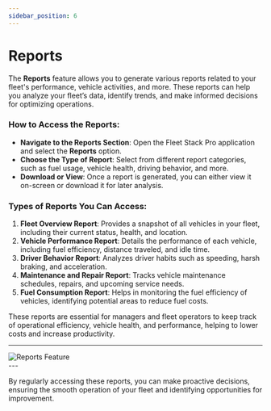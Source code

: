 ```yaml
---
sidebar_position: 6
---
```


# Reports

The **Reports** feature allows you to generate various reports related to your fleet's performance, vehicle activities, and more. These reports can help you analyze your fleet’s data, identify trends, and make informed decisions for optimizing operations.

### **How to Access the Reports:**
- **Navigate to the Reports Section**: Open the Fleet Stack Pro application and select the **Reports** option.
- **Choose the Type of Report**: Select from different report categories, such as fuel usage, vehicle health, driving behavior, and more.
- **Download or View**: Once a report is generated, you can either view it on-screen or download it for later analysis.

### **Types of Reports You Can Access:**
1. **Fleet Overview Report**: Provides a snapshot of all vehicles in your fleet, including their current status, health, and location.
2. **Vehicle Performance Report**: Details the performance of each vehicle, including fuel efficiency, distance traveled, and idle time.
3. **Driver Behavior Report**: Analyzes driver habits such as speeding, harsh braking, and acceleration.
4. **Maintenance and Repair Report**: Tracks vehicle maintenance schedules, repairs, and upcoming service needs.
5. **Fuel Consumption Report**: Helps in monitoring the fuel efficiency of vehicles, identifying potential areas to reduce fuel costs.

These reports are essential for managers and fleet operators to keep track of operational efficiency, vehicle health, and performance, helping to lower costs and increase productivity.

---

<div style={{ display: 'flex', justifyContent: 'center', alignItems: 'center', height: '520px' }}>
  <img src="/assets/pro/Reports.jpg" alt="Reports Feature" style={{ width: '250px', borderRadius: '8px', boxShadow: '0 4px 6px rgba(0, 0, 0, 0.1)' }} />
</div>
---

By regularly accessing these reports, you can make proactive decisions, ensuring the smooth operation of your fleet and identifying opportunities for improvement.
